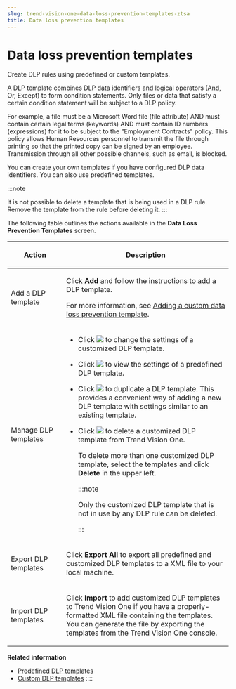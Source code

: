 ```yaml
---
slug: trend-vision-one-data-loss-prevention-templates-ztsa
title: Data loss prevention templates
---
```

# Data loss prevention templates

Create DLP rules using predefined or custom templates.

A DLP template combines DLP data identifiers and logical operators (And, Or, Except) to form condition statements. Only files or data that satisfy a certain condition statement will be subject to a DLP policy.

For example, a file must be a Microsoft Word file (file attribute) AND must contain certain legal terms (keywords) AND must contain ID numbers (expressions) for it to be subject to the "Employment Contracts" policy. This policy allows Human Resources personnel to transmit the file through printing so that the printed copy can be signed by an employee. Transmission through all other possible channels, such as email, is blocked.

You can create your own templates if you have configured DLP data identifiers. You can also use predefined templates.

:::note

It is not possible to delete a template that is being used in a DLP rule. Remove the template from the rule before deleting it.
:::

The following table outlines the actions available in the **Data Loss Prevention Templates** screen.

<table>
<colgroup>
<col style="width: 25%" />
<col style="width: 75%" />
</colgroup>
<thead>
<tr>
<th><p>Action</p></th>
<th><p>Description</p></th>
</tr>
</thead>
<tbody>
<tr>
<td><p>Add a DLP template</p></td>
<td><p>Click <strong>Add</strong> and follow the instructions to add a DLP template.</p>
<p>For more information, see <a href="trend-vision-one-custom-dlp-template">Adding a custom data loss prevention template</a>.</p></td>
</tr>
<tr>
<td><p>Manage DLP templates</p></td>
<td><ul>
<li><p>Click <img src="./images/edit_icon=GUID-1F1D1164-5310-4D6D-ACD0-6049C86960AF.webp" /> to change the settings of a customized DLP template.</p></li>
<li><p>Click <img src="./images/Custom_Category_Detail=4fdb9dfd-9bb3-422a-a1ff-971fade887f7.webp" /> to view the settings of a predefined DLP template.</p></li>
<li><p>Click <img src="./images/duplicate=e79af1b6-17af-40ad-b942-53ffb9e796d2.webp" /> to duplicate a DLP template. This provides a convenient way of adding a new DLP template with settings similar to an existing template.</p></li>
<li><p>Click <img src="./images/trash_icon=GUID-47cf6867-6315-438e-8670-86ff36f22a28.webp" /> to delete a customized DLP template from Trend Vision One.</p>
<p>To delete more than one customized DLP template, select the templates and click <strong>Delete</strong> in the upper left.</p>


:::note

<p>Only the customized DLP template that is not in use by any DLP rule can be deleted.</p>


:::

</li>
</ul></td>
</tr>
<tr>
<td><p>Export DLP templates</p></td>
<td><p>Click <strong>Export All</strong> to export all predefined and customized DLP templates to a XML file to your local machine.</p></td>
</tr>
<tr>
<td><p>Import DLP templates</p></td>
<td><p>Click <strong>Import</strong> to add customized DLP templates to Trend Vision One if you have a properly-formatted XML file containing the templates. You can generate the file by exporting the templates from the Trend Vision One console.</p></td>
</tr>
</tbody>
</table>

**Related information**

- [Predefined DLP templates](predefined-dlp-templates-ztsa.mdx)
- [Custom DLP templates](custom-dlp-templates.md "Create your own DLP templates if you have configured data identifiers.")
::::
